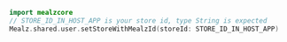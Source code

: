 ```swift
import mealzcore
// STORE_ID_IN_HOST_APP is your store id, type String is expected
Mealz.shared.user.setStoreWithMealzId(storeId: STORE_ID_IN_HOST_APP)
```

